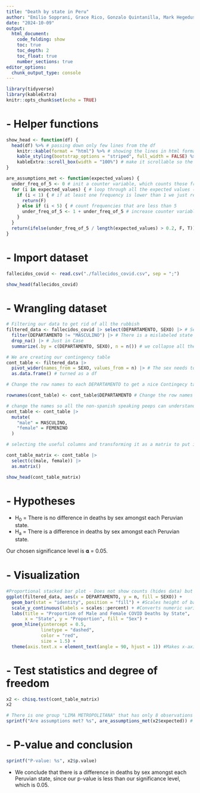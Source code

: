 ```yaml
---
title: "Death by state in Peru"
author: "Emilio Sopprani, Grace Rico, Gonzalo Quintanilla, Mark Hegedus"
date: "2024-10-09"
output:
  html_document:
    code_folding: show
    toc: true
    toc_depth: 2
    toc_float: true
    number_sections: true
editor_options: 
  chunk_output_type: console
---
```


```r
library(tidyverse)
library(kableExtra)
knitr::opts_chunk$set(echo = TRUE)
```

# - Helper functions
```r
show_head <- function(df) {
  head(df) %>% # passing down only few lines from the df
    knitr::kable(format = "html") %>% # showing the lines in html format
    kable_styling(bootstrap_options = "striped", full_width = FALSE) %>% # little bit of style to avoid columns to be crowded
    kableExtra::scroll_box(width = "100%") # make it scrollable so the columns don't overflow the page
}

are_assumptions_met <- function(expected_values) {
  under_freq_of_5 <- 0 # init a counter variable, which counts those frequencies that are lower than 5
  for (i in expected_values) { # loop through all the expected values (frequencies)
    if (i < 1) { # if at least one frequency is lower than 1 we just return False
      return(F)
    } else if (i < 5) { # count frequencies that are less than 5
      under_freq_of_5 <- 1 + under_freq_of_5 # increase counter variable
    }
  }
  return(ifelse(under_freq_of_5 / length(expected_values) > 0.2, F, T)) # if frequencies of less than 5 have a higher proportion than 20% we return False, otherwise True
}
```


# - Import dataset
```r
fallecidos_covid <- read.csv("./fallecidos_covid.csv", sep = ";")

show_head(fallecidos_covid)
```

# - Wrangling dataset
```r
# Filtering our data to get rid of all the rubbish
filtered_data <- fallecidos_covid |> select(DEPARTAMENTO, SEXO) |> # Select only the variables we are going to use
  filter(DEPARTAMENTO != "MASCULINO") |> # There is a mislabeled state as "Masculino" So we are choosing all the entries but that one.
  drop_na() |> # Just in Case
  summarize(.by = c(DEPARTAMENTO, SEXO), n = n()) # we collapse all the Masculine and Femenine counts by departamento and include the number "n" of observations

# We are creating our contingency table
cont_table <- filtered_data |>
  pivot_wider(names_from = SEXO, values_from = n) |> # The sex needs to be separated into columns so it is pivoted wider.
  as.data.frame() # turned as a df

# Change the row names to each DEPARTAMENTO to get a nice Contingecy table

rownames(cont_table) <- cont_table$DEPARTAMENTO # Change the row names to the state instead of having a column with it

# change the names so all the non-spanish speaking peeps can understand
cont_table <- cont_table |>
  mutate(
    "male" = MASCULINO,
    "female" = FEMENINO
  )

# selecting the useful columns and transforming it as a matrix to put in chisq.test()

cont_table_matrix <- cont_table |>
  select(c(male, female)) |>
  as.matrix()

show_head(cont_table_matrix)
```

# - Hypotheses
- H~0~ = There is no difference in deaths by sex amongst each Peruvian state.
- H~a~ = There is a difference in deaths by sex amongst each Peruvian state.

Our chosen significance level is 𝛂 = 0.05.

# - Visualization
```r

#Proportional stacked bar plot - Does not show counts (hides data) but "cleaner" version of the mosaic plot
ggplot(filtered_data, aes(x = DEPARTAMENTO, y = n, fill = SEXO)) +
  geom_bar(stat = "identity", position = "fill") + #Scales height of bars so that they are proportions
  scale_y_continuous(labels = scales::percent) + #Converts numeric variables into percents
  labs(title = "Proportion of Male and Female COVID Deaths by State",
       x = "State", y = "Proportion", fill = "Sex") +
  geom_hline(yintercept = 0.5,
             linetype = "dashed",
             color = "red",
             size = 1.5) +
  theme(axis.text.x = element_text(angle = 90, hjust = 1)) #Makes x-axis labs readable

```


# - Test statistics and degree of freedom
```r
x2 <- chisq.test(cont_table_matrix)
x2

# There is one group "LIMA METROPOLITANA" that has only 8 observations (4 male/4 female) but its fine bc we have 52 entries so no assumptions are violated :)
sprintf("Are assumptions met? %s", are_assumptions_met(x2$expected)) # using helper function to check whether the assumptions are met
```


# - P-value and conclusion
```r
sprintf("P-value: %s", x2$p.value)
```
- We conclude that there is a difference in deaths by sex amongst each Peruvian state, since our p-value is less than our significance level, which is 0.05.
